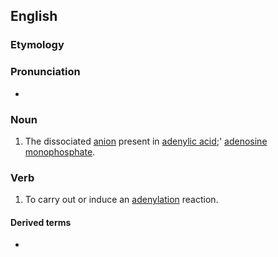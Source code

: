 ==English==

===Etymology===
{{suffix|adenyl|ate|lang=en}}

===Pronunciation===
* {{IPA|/əˈdɛnəleɪt/|lang=en}}

===Noun===
{{en-noun}}

# {{lb|en|organic chemistry}} The dissociated [[anion]] present in [[adenylic acid]];' [[adenosine monophosphate]].

===Verb===
{{en-verb|adenylat}}

# {{lb|en|genetics}} To carry out or induce an [[adenylation]] reaction.

====Derived terms====
* {{l|en|deadenylate}}